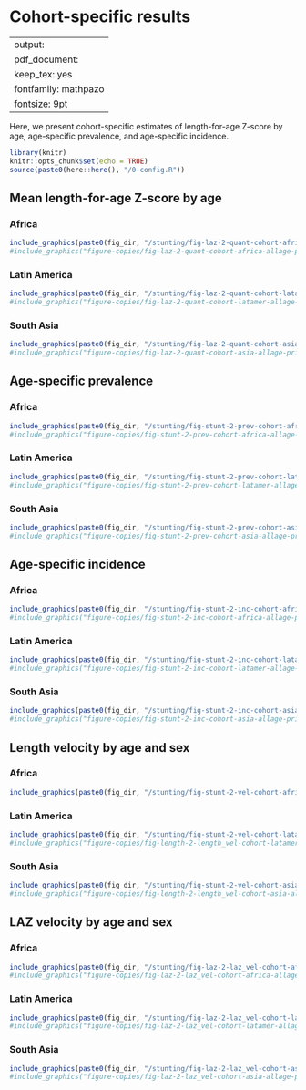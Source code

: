 # Cohort-specific results {#cohort}

---
output:
  pdf_document:
    keep_tex: yes
fontfamily: mathpazo
fontsize: 9pt
---

\raggedright

Here, we present cohort-specific estimates of length-for-age Z-score by age, age-specific prevalence, and age-specific incidence. 

```r
library(knitr)
knitr::opts_chunk$set(echo = TRUE)
source(paste0(here::here(), "/0-config.R"))

```

<!-- ##################################################################################### -->
## Mean length-for-age Z-score by age

### Africa
```r
include_graphics(paste0(fig_dir, "/stunting/fig-laz-2-quant-cohort-africa-allage-primary.png"))
#include_graphics("figure-copies/fig-laz-2-quant-cohort-africa-allage-primary.png")
```

### Latin America
```r
include_graphics(paste0(fig_dir, "/stunting/fig-laz-2-quant-cohort-latamer-allage-primary.png"))
#include_graphics("figure-copies/fig-laz-2-quant-cohort-latamer-allage-primary.png")
```

### South Asia
```r
include_graphics(paste0(fig_dir, "/stunting/fig-laz-2-quant-cohort-asia-allage-primary.png"))
#include_graphics("figure-copies/fig-laz-2-quant-cohort-asia-allage-primary.png")
```


<!-- ##################################################################################### -->
## Age-specific prevalence

### Africa
```r
include_graphics(paste0(fig_dir, "/stunting/fig-stunt-2-prev-cohort-africa-allage-primary.png"))
#include_graphics("figure-copies/fig-stunt-2-prev-cohort-africa-allage-primary.png")
```

### Latin America
```r
include_graphics(paste0(fig_dir, "/stunting/fig-stunt-2-prev-cohort-latamer-allage-primary.png"))
#include_graphics("figure-copies/fig-stunt-2-prev-cohort-latamer-allage-primary.png")
```

### South Asia
```r
include_graphics(paste0(fig_dir, "/stunting/fig-stunt-2-prev-cohort-asia-allage-primary.png"))
#include_graphics("figure-copies/fig-stunt-2-prev-cohort-asia-allage-primary.png")
```


<!-- ##################################################################################### -->
## Age-specific incidence

### Africa
```r
include_graphics(paste0(fig_dir, "/stunting/fig-stunt-2-inc-cohort-africa-allage-primary.png"))
#include_graphics("figure-copies/fig-stunt-2-inc-cohort-africa-allage-primary.png")
```

### Latin America
```r
include_graphics(paste0(fig_dir, "/stunting/fig-stunt-2-inc-cohort-latamer-allage-primary.png"))
#include_graphics("figure-copies/fig-stunt-2-inc-cohort-latamer-allage-primary.png")
```

### South Asia
```r
include_graphics(paste0(fig_dir, "/stunting/fig-stunt-2-inc-cohort-asia-allage-primary.png"))
#include_graphics("figure-copies/fig-stunt-2-inc-cohort-asia-allage-primary.png")
```


<!-- ##################################################################################### -->
## Length velocity by age and sex

### Africa
```r
include_graphics(paste0(fig_dir, "/stunting/fig-stunt-2-vel-cohort-africa-allage-primary.png"))
```

### Latin America
```r
include_graphics(paste0(fig_dir, "/stunting/fig-stunt-2-vel-cohort-latamer-allage-primary.png"))
#include_graphics("figure-copies/fig-length-2-length_vel-cohort-latamer-allage-primary.png")
```

### South Asia
```r
include_graphics(paste0(fig_dir, "/stunting/fig-stunt-2-vel-cohort-asia-allage-primary.png"))
#include_graphics("figure-copies/fig-length-2-length_vel-cohort-asia-allage-primary.png")
```


<!-- ##################################################################################### -->
## LAZ velocity by age and sex

### Africa
```r
include_graphics(paste0(fig_dir, "/stunting/fig-laz-2-laz_vel-cohort-africa-allage-primary.png"))
#include_graphics("figure-copies/fig-laz-2-laz_vel-cohort-africa-allage-primary.png")
```

### Latin America
```r
include_graphics(paste0(fig_dir, "/stunting/fig-laz-2-laz_vel-cohort-latamer-allage-primary.png"))
#include_graphics("figure-copies/fig-laz-2-laz_vel-cohort-latamer-allage-primary.png")
```

### South Asia
```r
include_graphics(paste0(fig_dir, "/stunting/fig-laz-2-laz_vel-cohort-asia-allage-primary.png"))
#include_graphics("figure-copies/fig-laz-2-laz_vel-cohort-asia-allage-primary.png")
```

